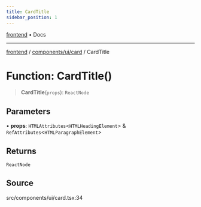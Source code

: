 ```yaml
---
title: CardTitle
sidebar_position: 1
---
```


[frontend](../../../..) • Docs

***

[frontend](../../../..) / [components/ui/card](..) / CardTitle

# Function: CardTitle()

> **CardTitle**(`props`): `ReactNode`

## Parameters

• **props**: `HTMLAttributes`\<`HTMLHeadingElement`\> & `RefAttributes`\<`HTMLParagraphElement`\>

## Returns

`ReactNode`

## Source

src/components/ui/card.tsx:34
